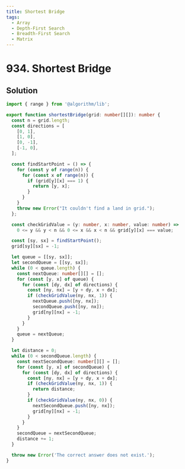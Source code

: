 ```yaml
---
title: Shortest Bridge
tags:
  - Array
  - Depth-First Search
  - Breadth-First Search
  - Matrix
---
```


# 934. Shortest Bridge

<Badges>
  <LevelBadge level="medium" />
  <TopicBadge name="Array" slug="array" />
  <TopicBadge name="Depth-First Search" slug="depth-first-search" />
  <TopicBadge name="Breadth-First Search" slug="breadth-first-search" />
  <TopicBadge name="Matrix" slug="matrix" />
</Badges>

## Solution

```typescript filename="solution.ts" copy
import { range } from '@algorithm/lib';

export function shortestBridge(grid: number[][]): number {
  const n = grid.length;
  const directions = [
    [0, 1],
    [1, 0],
    [0, -1],
    [-1, 0],
  ];

  const findStartPoint = () => {
    for (const y of range(n)) {
      for (const x of range(n)) {
        if (grid[y][x] === 1) {
          return [y, x];
        }
      }
    }
    throw new Error("It couldn't find a land in grid.");
  };

  const checkGridValue = (y: number, x: number, value: number) =>
    0 <= y && y < n && 0 <= x && x < n && grid[y][x] === value;

  const [sy, sx] = findStartPoint();
  grid[sy][sx] = -1;

  let queue = [[sy, sx]];
  let secondQueue = [[sy, sx]];
  while (0 < queue.length) {
    const nextQueue: number[][] = [];
    for (const [y, x] of queue) {
      for (const [dy, dx] of directions) {
        const [ny, nx] = [y + dy, x + dx];
        if (checkGridValue(ny, nx, 1)) {
          nextQueue.push([ny, nx]);
          secondQueue.push([ny, nx]);
          grid[ny][nx] = -1;
        }
      }
    }
    queue = nextQueue;
  }

  let distance = 0;
  while (0 < secondQueue.length) {
    const nextSecondQueue: number[][] = [];
    for (const [y, x] of secondQueue) {
      for (const [dy, dx] of directions) {
        const [ny, nx] = [y + dy, x + dx];
        if (checkGridValue(ny, nx, 1)) {
          return distance;
        }
        if (checkGridValue(ny, nx, 0)) {
          nextSecondQueue.push([ny, nx]);
          grid[ny][nx] = -1;
        }
      }
    }
    secondQueue = nextSecondQueue;
    distance += 1;
  }

  throw new Error('The correct answer does not exist.');
}
```

<ProblemLink
  codingSite="leetcode"
  href="https://leetcode.com/problems/shortest-bridge"
  title="Shortest Bridge"
/>

